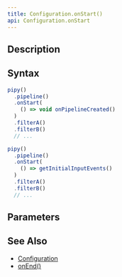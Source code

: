```yaml
---
title: Configuration.onStart()
api: Configuration.onStart
---
```


## Description

<Summary/>

## Syntax

``` js
pipy()
  .pipeline()
  .onStart(
    () => void onPipelineCreated()
  )
  .filterA()
  .filterB()
  // ...

pipy()
  .pipeline()
  .onStart(
    () => getInitialInputEvents()
  )
  .filterA()
  .filterB()
  // ...
```

## Parameters

<Parameters/>

## See Also

* [Configuration](/reference/api/Configuration)
* [onEnd()](/reference/api/Configuration/onEnd)
